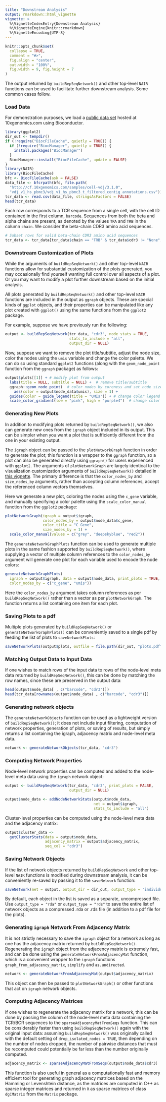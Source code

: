 ```yaml
---
title: "Downstream Analysis"
output: rmarkdown::html_vignette
vignette: >
  %\VignetteIndexEntry{Downstream Analysis}
  %\VignetteEngine{knitr::rmarkdown}
  %\VignetteEncoding{UTF-8}
---
```


```r
knitr::opts_chunk$set(
  collapse = TRUE,
  comment = "#>",
  fig.align = "center", 
  out.width = "100%",
  fig.width = 9, fig.height = 7
)
```


The output returned by `buildRepSeqNetwork()` and other top-level `NAIR` functions can be used to facilitate further downstream analysis. Some common cases follow.


### Load Data

For demonstration purposes, we load a  [public data set](https://www.10xgenomics.com/resources/datasets/pbm-cs-of-a-healthy-donor-v-1-1-1-standard-3-1-0) hosted at 10xgenomics.com using Bioconductor.

```r
library(ggplot2)
dir_out <- tempdir()
if (!require("BiocFileCache", quietly = TRUE)) { 
  if (!require("BiocManager", quietly = TRUE)) {
    install.packages("BiocManager")
  }
  BiocManager::install("BiocFileCache", update = FALSE) 
}
library(NAIR)
library(BiocFileCache)
bfc <- BiocFileCache(ask = FALSE)
data_file <- bfcrpath(bfc, file.path(
  "http://cf.10xgenomics.com/samples/cell-vdj/3.1.0",
  "vdj_v1_hs_pbmc3/vdj_v1_hs_pbmc3_t_filtered_contig_annotations.csv"))
tcr_data <- read.csv(data_file, stringsAsFactors = FALSE)
head(tcr_data)
```

Each row corresponds to a TCR sequence from a single cell, with the cell ID contained in the first column, `barcode`. Sequences from both the beta and alpha chains are present, as denoted by the values `TRA` and `TRB` in the column `chain`. We consider the beta-chain CDR3 amino acid sequences.

```r
# Subset rows for valid beta-chain CDR3 amino acid sequences
tcr_data <- tcr_data[tcr_data$chain == "TRB" & tcr_data$cdr3 != "None", ]
```


### Downstream Customization of Plots

While the arguments of `buildRepSeqNetwork()` and other top-level `NAIR` functions allow for substantial customization of the plots generated, you may occasionally find yourself wanting full control over all aspects of a plot. Or you may want to modify a plot further downstream based on the initial analysis.

All plots generated by `buildRepSeqNetwork()` and other top-level `NAIR` functions are included in the output as `ggraph` objects. These are special kinds of `ggplot` objects, and their properties can be manipulated like any plot created with `ggplot()` using the same functions from the `ggplot2` package.

For example, suppose we have previously run the following:
```r
output <- buildRepSeqNetwork(tcr_data, "cdr3", node_stats = TRUE, 
                             stats_to_include = "all",
                             output_dir = NULL)
```
Now, suppose we want to remove the plot title/subtitle, adjust the node size, color the nodes using the `umis` variable and change the color palette. We can do so using standard `ggplot2` functions (along with the `geom_node_point` function from the `ggraph` package) as follows:

```r
output$plots[[1]] + # modify plot from output
  labs(title = NULL, subtitle = NULL) +  # remove title/subtitle
  ggraph::geom_node_point(  # color nodes by coreness and set node size to 1
    aes(color = output$node_data$umis), size = 1) +
  guides(color = guide_legend(title = "UMIs")) + # change color legend title
  scale_color_gradient(low = "pink", high = "purple4")  # change color gradient
```

### Generating New Plots

In addition to modifying plots returned by `buildRepSeqNetwork()`, we also can generate new ones from the `igraph` object included in its output.  This can be simpler when you want a plot that is sufficiently different from the one in your existing output. 

The `igraph` object can be passed to the `plotNetworkGraph` function in order to generate the plot; this function is a wrapper to the `ggraph` function, so a plot can also be generated directly using `ggraph()` for users experienced with `ggplot2`. The arguments of `plotNetworkGraph` are largely identical to the visualization customization arguments of `buildRepSeqNetwork()` detailed in [this vignette](network_visualization.html). The primary difference is that the `color_nodes_by` and `size_nodes_by` arguments, rather than accepting column references, accept the referenced column vectors themselves.

Here we generate a new plot, coloring the nodes using the `c_gene` variable, and manually specifying a color palette using the `scale_color_manual` function from the `ggplot2` package:

```r
plotNetworkGraph(igraph = output$igraph,
                 color_nodes_by = output$node_data$c_gene,
                 color_title = "C Gene",
                 size_nodes_by = 1) +
  scale_color_manual(values = c("grey", "deepskyblue", "red2"))
```

The `generateNetworkGraphPlots` function can be used to generate multiple plots in the same fashion supported by `buildRepSeqNetwork()`, where supplying a vector of multiple column references to the `color_nodes_by` argument will generate one plot for each variable used to encode the node colors: 

```r
generateNetworkGraphPlots(
  igraph = output$igraph, data = output$node_data, print_plots = TRUE,
  color_nodes_by = c("c_gene", "umis"))
```


Here the `color_nodes_by` argument takes column references as per `buildRepSeqNetwork()` rather than a vector as per `plotNetworkGraph`. The function returns a list containing one item for each plot.


### Saving Plots to a pdf

Multiple plots generated by `buildRepSeqNetwork()` or `generateNetworkGraphPlots()` can be conveniently saved to a single pdf by feeding the list of plots to `saveNetworkPlots`:
```r
saveNetworkPlots(output$plots, outfile = file.path(dir_out, "plots.pdf"))
```



### Matching Output Data to Input Data

If one wishes to match rows of the input data to rows of the node-level meta data returned by `buildRepSeqNetwork()`, this can be done by matching the row names, since these are preserved in the output data: 

```r
head(output$node_data[ , c("barcode", "cdr3")])
head(tcr_data[rownames(output$node_data) , c("barcode", "cdr3")])

```



### Generating network objects

The `generateNetworkObjects` function can be used as a lightweight version of `buildRepSeqNetwork()`; it does not include input filtering, computation of network properties, generation of plots, or saving of results, but simply returns a list containing the igraph, adjacency matrix and node-level meta data.

```r
network <- generateNetworkObjects(tcr_data, "cdr3")
```



### Computing Network Properties

Node-level network properties can be computed and added to the node-level meta data using the `igraph` network object:
```r
output <- buildRepSeqNetwork(tcr_data, "cdr3", print_plots = FALSE,
                             output_dir = NULL)

output$node_data <- addNodeNetworkStats(output$node_data,
                                        net = output$igraph,
                                        stats_to_include = "all")
```

Cluster-level properties can be computed using the node-level meta data and the adjacency matrix:

```r
output$cluster_data <- 
  getClusterStats(data = output$node_data,
                  adjacency_matrix = output$adjacency_matrix,
                  seq_col = "cdr3")
```


### Saving Network Objects

If the list of network objects returned by `buildRepSeqNetwork` and other top-level `NAIR` functions is modified during downstream analysis, it can be conveniently re-saved by passing it to the `saveNetwork` function:

```r
saveNetwork(net = output, output_dir = dir_out, output_type = "individual")
```

By default, each object in the list is saved as a separate, uncompressed file. Use `output_type = "rda"` or `output_type = "rds"` to save the entire list of network objects as a compressed .rda or .rds file (in addition to a pdf file for the plots).



### Generating `igraph` Network From Adjacency Matrix

It is not strictly necessary to save the `igraph` object for a network as long as one has the adjacency matrix returned by `buildRepSeqNetwork()`. Regenerating the `igraph` object from the adjacency matrix is extremely fast, and can be done using the `generateNetworkFromAdjacencyMat` function, which is a convenient wrapper to the `igraph` functions `graph_from_adjacency_matrix`, `simplify` and `as.undirected`. 

```r
network <- generateNetworkFromAdjacencyMat(output$adjacency_matrix)
```

This object can then be passed to `plotNetworkGraph()` or other functions that act on `igraph` network objects.


### Computing Adjacency Matrices

If one wishes to regenerate the adjacency matrix for a network, this can be done by passing the column of the node-level meta data containing the TCR/BCR sequences to the `sparseAdjacencyMatFromSeqs` function. This can be considerably faster than using `buildRepSeqNetwork()` again with the original input data: assuming `buildRepSeqNetwork()` was originally called with the default setting of `drop_isolated_nodes = TRUE`, then depending on the number of nodes dropped, the number of pairwise distances that must be recomputed could potentially be far less than the number originally computed. 

```r
adjacency_matrix <- sparseAdjacencyMatFromSeqs(output$node_data$cdr3)
```

This function is also useful in general as a computationally fast and memory efficient tool for generating graph adjacency matrices based on the Hamming or Levenshtein distance, as the matrices are computed in C++ as sparse integer matrices and returned in `R` as sparse matrices of class `dgCMatrix` from the `Matrix` package.
